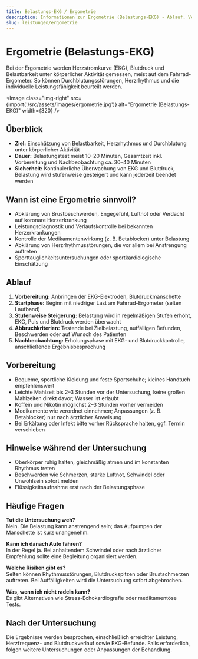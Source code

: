 ```yaml
---
title: Belastungs-EKG / Ergometrie
description: Informationen zur Ergometrie (Belastungs-EKG) - Ablauf, Vorbereitung und häufige Fragen.
slug: leistungen/ergometrie
---
```



# Ergometrie (Belastungs-EKG)

Bei der Ergometrie werden Herzstromkurve (EKG), Blutdruck und Belastbarkeit unter körperlicher Aktivität gemessen, meist auf dem Fahrrad-Ergometer. So können Durchblutungsstörungen, Herzrhythmus und die individuelle Leistungsfähigkeit beurteilt werden.

<Image
  class="img-right"
  src={import('/src/assets/images/ergometrie.jpg')}
  alt="Ergometrie (Belastungs-EKG)"
  width={320}
/>

## Überblick

- **Ziel:** Einschätzung von Belastbarkeit, Herzrhythmus und Durchblutung unter körperlicher Aktivität
- **Dauer:** Belastungstest meist 10–20 Minuten, Gesamtzeit inkl. Vorbereitung und Nachbeobachtung ca. 30–40 Minuten
- **Sicherheit:** Kontinuierliche Überwachung von EKG und Blutdruck, Belastung wird stufenweise gesteigert und kann jederzeit beendet werden

## Wann ist eine Ergometrie sinnvoll?

- Abklärung von Brustbeschwerden, Engegefühl, Luftnot oder Verdacht auf koronare Herzerkrankung
- Leistungsdiagnostik und Verlaufskontrolle bei bekannten Herzerkrankungen
- Kontrolle der Medikamentenwirkung (z. B. Betablocker) unter Belastung
- Abklärung von Herzrhythmusstörungen, die vor allem bei Anstrengung auftreten
- Sporttauglichkeitsuntersuchungen oder sportkardiologische Einschätzung

## Ablauf

1. **Vorbereitung:** Anbringen der EKG-Elektroden, Blutdruckmanschette
2. **Startphase:** Beginn mit niedriger Last am Fahrrad-Ergometer (selten Laufband)
3. **Stufenweise Steigerung:** Belastung wird in regelmäßigen Stufen erhöht, EKG, Puls und Blutdruck werden überwacht
4. **Abbruchkriterien:** Testende bei Zielbelastung, auffälligen Befunden, Beschwerden oder auf Wunsch des Patienten
5. **Nachbeobachtung:** Erholungsphase mit EKG- und Blutdruckkontrolle, anschließende Ergebnisbesprechung

## Vorbereitung

- Bequeme, sportliche Kleidung und feste Sportschuhe; kleines Handtuch empfehlenswert
- Leichte Mahlzeit bis 2–3 Stunden vor der Untersuchung, keine großen Mahlzeiten direkt davor; Wasser ist erlaubt
- Koffein und Nikotin möglichst 2–3 Stunden vorher vermeiden
- Medikamente wie verordnet einnehmen; Anpassungen (z. B. Betablocker) nur nach ärztlicher Anweisung
- Bei Erkältung oder Infekt bitte vorher Rücksprache halten, ggf. Termin verschieben

## Hinweise während der Untersuchung

- Oberkörper ruhig halten, gleichmäßig atmen und im konstanten Rhythmus treten
- Beschwerden wie Schmerzen, starke Luftnot, Schwindel oder Unwohlsein sofort melden
- Flüssigkeitsaufnahme erst nach der Belastungsphase

## Häufige Fragen

**Tut die Untersuchung weh?**  
Nein. Die Belastung kann anstrengend sein; das Aufpumpen der Manschette ist kurz unangenehm.

**Kann ich danach Auto fahren?**  
In der Regel ja. Bei anhaltendem Schwindel oder nach ärztlicher Empfehlung sollte eine Begleitung organisiert werden.

**Welche Risiken gibt es?**  
Selten können Rhythmusstörungen, Blutdruckspitzen oder Brustschmerzen auftreten. Bei Auffälligkeiten wird die Untersuchung sofort abgebrochen.

**Was, wenn ich nicht radeln kann?**  
Es gibt Alternativen wie Stress-Echokardiografie oder medikamentöse Tests.

## Nach der Untersuchung

Die Ergebnisse werden besprochen, einschließlich erreichter Leistung, Herzfrequenz- und Blutdruckverlauf sowie EKG-Befunde. Falls erforderlich, folgen weitere Untersuchungen oder Anpassungen der Behandlung.

<ScheduleAppointment></ScheduleAppointment>
